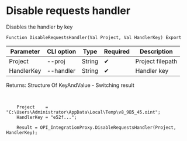 ﻿---
sidebar_position: 6
---


# Disable requests handler
 Disables the handler by key



`Function DisableRequestsHandler(Val Project, Val HandlerKey) Export`

  | Parameter | CLI option | Type | Required | Description |
  |-|-|-|-|-|
  | Project | --proj | String | &#x2714; | Project filepath |
  | HandlerKey | --handler | String | &#x2714; | Handler key |

  
  Returns:  Structure Of KeyAndValue - Switching result

<br/>




```bsl title="1C:Enterprise/OneScript code example"
    Project    = "C:\Users\Administrator\AppData\Local\Temp\v8_9B5_45.oint";
    HandlerKey = "e52f...";

    Result = OPI_IntegrationProxy.DisableRequestsHandler(Project, HandlerKey);
```
 




